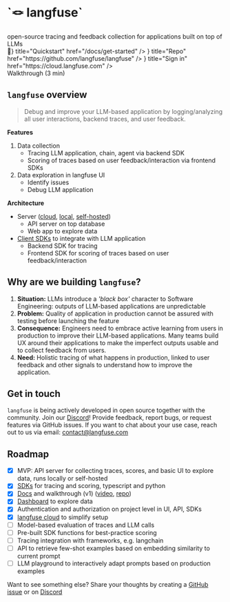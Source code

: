 
<h1 style={{ marginTop: "100px" }}>`🪢 langfuse`</h1>
<span
  style={{
    display: "block",
    fontSize: "1.5rem",
    textAlign: "center",
  }}
>
  open-source tracing and feedback collection for applications built on top of
  LLMs
</span>

<div className="flex pt-5 gap-3 justify-center flex-wrap pb-20">
  <Card icon={<span>🚀</span>} title="Quickstart" href="/docs/get-started" />
  <Card
    icon={<SiGithub size="24" />}
    title="Repo"
    href="https://github.com/langfuse/langfuse"
  />
  <Card
    icon={<AiOutlineCloud size="24" />}
    title="Sign in"
    href="https://cloud.langfuse.com"
  />
</div>


<div className="mb-20">
  <Demo />
  <div className="text-center -mt-4 text-gray-500">Walkthrough (3 min)</div>
</div>

## `langfuse` overview

> Debug and improve your LLM-based application by logging/analyzing all user interactions, backend traces, and user feedback.

**Features**

1. Data collection
   - Tracing LLM application, chain, agent via backend SDK
   - Scoring of traces based on user feedback/interaction via frontend SDKs
2. Data exploration in langfuse UI
   - Identify issues
   - Debug LLM application

**Architecture**

- Server ([cloud](/docs/cloud), [local](/docs/local), [self-hosted](/docs/self-host))
  - API server on top database
  - Web app to explore data
- [Client SDKs](/docs/sdk) to integrate with LLM application
  - Backend SDK for tracing
  - Frontend SDK for scoring of traces based on user feedback/interaction

## Why are we building `langfuse`?

1. **Situation:** LLMs introduce a _'black box'_ character to Software Engineering: outputs of LLM-based applications are unpredictable
2. **Problem:** Quality of application in production cannot be assured with testing before launching the feature
3. **Consequence:** Engineers need to embrace active learning from users in production to improve their LLM-based applications. Many teams build UX around their applications to make the imperfect outputs usable and to collect feedback from users.
4. **Need:** Holistic tracing of what happens in production, linked to user feedback and other signals to understand how to improve the application.

## Get in touch

`langfuse` is being actively developed in open source together with the community. Join our [Discord](https://discord.com/invite/DNDAarxE)! Provide feedback, report bugs, or request features via GitHub issues. If you want to chat about your use case, reach out to us via email: contact@langfuse.com

## Roadmap

- [x] MVP: API server for collecting traces, scores, and basic UI to explore data, runs locally or self-hosted
- [x] [SDKs](/docs/sdk) for tracing and scoring, typescript and python
- [x] [Docs](/docs) and walkthrough (v1) ([video](#), [repo](https://github.com/langfuse/langfuse-demo))
- [x] [Dashboard](/docs/interface#dashboard) to explore data
- [x] Authentication and authorization on project level in UI, API, SDKs
- [x] [langfuse cloud](/docs/cloud) to simplify setup
- [ ] Model-based evaluation of traces and LLM calls
- [ ] Pre-built SDK functions for best-practice scoring
- [ ] Tracing integration with frameworks, e.g. langchain
- [ ] API to retrieve few-shot examples based on embedding similarity to current prompt
- [ ] LLM playground to interactively adapt prompts based on production examples

Want to see something else? Share your thoughts by creating a [GitHub issue](https://github.com/langfuse/langfuse/issues/new/choose) or on [Discord](https://discord.com/invite/DNDAarxE)
